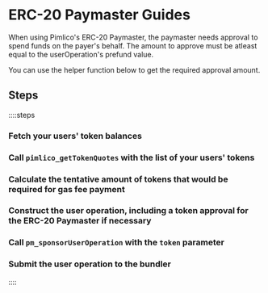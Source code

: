 # ERC-20 Paymaster Guides

When using Pimlico's ERC-20 Paymaster, the paymaster needs approval to spend funds on the payer's behalf. The amount to approve must be atleast equal to the userOperation's prefund value.

You can use the helper function below to get the required approval amount.

## Steps

::::steps
### Fetch your users' token balances
### Call `pimlico_getTokenQuotes` with the list of your users' tokens
### Calculate the tentative amount of tokens that would be required for gas fee payment
### Construct the user operation, including a token approval for the ERC-20 Paymaster if necessary
### Call `pm_sponsorUserOperation` with the `token` parameter
### Submit the user operation to the bundler
::::